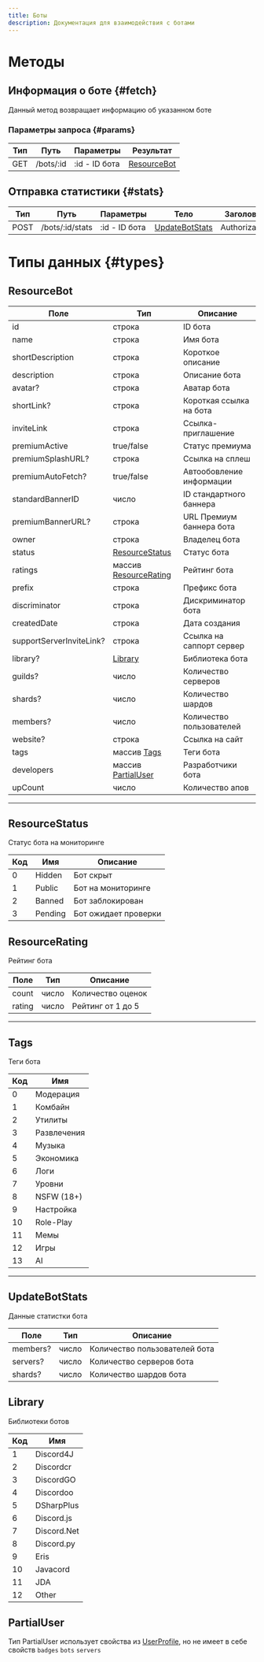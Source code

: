 ```yaml
---
title: Боты
description: Документация для взаимодействия с ботами
---
```


# Методы

## Информация о боте {#fetch}

Данный метод возвращает информацию об указанном боте

### Параметры запроса {#params}

| Тип | Путь      | Параметры      | Результат                	  |
| --- | --------- | -------------- | --------------------------- |
| GET | /bots/:id | :id - ID бота	 | [ResourceBot](#resourcebot) |

## Отправка статистики {#stats}

| Тип 	  | Путь  			       | Параметры  		  | Тело                      							  | Заголовки				 | Результат                 	 |
| ------ | --------------- | -------------- | ---------------------------------- | ------------- | --------------------------- |
| POST	  | /bots/:id/stats | :id - ID бота	 | [UpdateBotStats](#updatebotstats)	 | Authorization | [ResourceBot](#resourcebot) |

# Типы данных {#types}

## ResourceBot

| Поле                    	 | Тип                                   			  | Описание               	  |
| ------------------------- | ------------------------------------------ | ------------------------- |
| id                     		 | строка                                  	  | ID бота                	  |
| name                    	 | строка                                  	  | Имя бота                	 |
| shortDescription        	 | строка                                  	  | Короткое описание       	 |
| description             	 | строка                                  	  | Описание бота           	 |
| avatar?	                  | строка                                  	  | Аватар бота               |
| shortLink?	               | строка                                   	 | Короткая ссылка на бота 	 |
| inviteLink              	 | строка                                  	  | Ссылка-приглашение      	 |
| premiumActive           	 | true/false                              	  | Статус премиума        	  |
| premiumSplashURL?	        | строка                                  	  | Ссылка на сплеш        	  |
| premiumAutoFetch?	        | true/false                              	  | Автообовление информации	 |
| standardBannerID        	 | число                                   	  | ID стандартного баннера	  |
| premiumBannerURL?	        | строка                                  	  | URL Премиум баннера бота	 |
| owner                   	 | строка                                  	  | Владелец бота           	 |
| status                  	 | [ResourceStatus](#resourcestatus)          | Статус бота               |
| ratings                 	 | массив [ResourceRating](#resourcerating)	  | Рейтинг бота              |
| prefix                  	 | строка                                  	  | Префикс бота            	 |
| discriminator           	 | строка                                  	  | Дискриминатор бота      	 |
| createdDate             	 | строка                                  	  | Дата создания           	 |
| supportServerInviteLink?	 | строка                                     | Ссылка на саппорт сервер	 |
| library?	                 | [Library](#library)                     	  | Библиотека бота        	  |
| guilds?	                  | число                                   	  | Количество серверов     	 |
| shards?	                  | число                                   	  | Количество шардов       	 |
| members?	                 | число                                    	 | Количество пользователей	 |
| website?	                 | строка                                  	  | Ссылка на сайт         	  |
| tags                    	 | массив [Tags](#tags)                    	  | Теги бота              	  |
| developers              	 | массив [PartialUser](#partialuser)      	  | Разработчики бота      	  |
| upCount                 	 | число                                   	  | Количество апов         	 |

* * *

## ResourceStatus

Статус бота на мониторинге

| Код	 | Имя   	  | Описание          	  |
| ---- | -------- | -------------------- |
| 0  	 | Hidden	  | Бот скрыт         	  |
| 1 	  | Public	  | Бот на мониторинге	  |
| 2 	  | Banned	  | Бот заблокирован   	 |
| 3  	 | Pending  | Бот ожидает проверки |

## ResourceRating

Рейтинг бота

| Поле   | Тип 	 | Описание          |
| ------ | ----- | ----------------- |
| count  | число | Количество оценок |
| rating | число | Рейтинг от 1 до 5 |

* * *

## Tags

Теги бота

| Код  | Имя           |
| ---- | ------------- |
| 0 	  | Модерация  	  |
| 1 	  | Комбайн    	  |
| 2 	  | Утилиты    	  |
| 3 	  | Развлечения	  |
| 4 	  | Музыка     	  |
| 5 	  | Экономика  	  |
| 6 	  | Логи       	  |
| 7 	  | Уровни     	  |
| 8 	  | NSFW (18+) 	  |
| 9 	  | Настройка  	  |
| 10	  | Role-Play  	  |
| 11	  | Мемы       	  |
| 12	  | Игры       	  |
| 13	  | AI         	  |

* * *

## UpdateBotStats

Данные статистки бота

| Поле   			 | Тип 		 | Описание          											  |
| ---------- | ------ | ------------------------------ |
| members?	  | число	 | Количество пользователей бота	 |
| servers?		 | число	 | Количество серверов бота  			  |
| shards?		  | число  | Количество шардов бота    				 |

## Library

Библиотеки ботов

| Код  | Имя           |
| ---- | ------------- |
| 1 	  | Discord4J  	  |
| 2 	  | Discordcr  	  |
| 3 	  | DiscordGO  	  |
| 4 	  | Discordoo  	  |
| 5 	  | DSharpPlus 	  |
| 6 	  | Discord.js 	  |
| 7 	  | Discord.Net	  |
| 8 	  | Discord.py 	  |
| 9 	  | Eris       	  |
| 10	  | Javacord   	  |
| 11	  | JDA        	  |
| 12 	 | Other         |

## PartialUser

Тип PartialUser использует свойства из [UserProfile](/api/profiles#userprofile), но не имеет в себе
свойств `badges` `bots` `servers`
